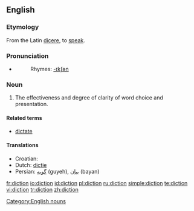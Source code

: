 ==English==

===Etymology===
From the Latin [[dicere]], to [[speak]].

===Pronunciation===
*{{audio|en-us-diction.ogg|Audio (US)}}
*:Rhymes: [[Rhymes:English:-ɪkʃən|-ɪkʃən]]

===Noun===
{{en-noun|-}}

# The effectiveness and degree of clarity of word choice and presentation.

====Related terms====
*[[dictate]]

====Translations====
*Croatian: {{t|hr|dikcija|f}}
*Dutch: [[dictie]] {{f}}
*Persian: [[گویه]] (guyeh), [[بیان]] (bayan)

[[Category:English nouns]]

[[fr:diction]]
[[io:diction]]
[[id:diction]]
[[pl:diction]]
[[ru:diction]]
[[simple:diction]]
[[te:diction]]
[[vi:diction]]
[[tr:diction]]
[[zh:diction]]